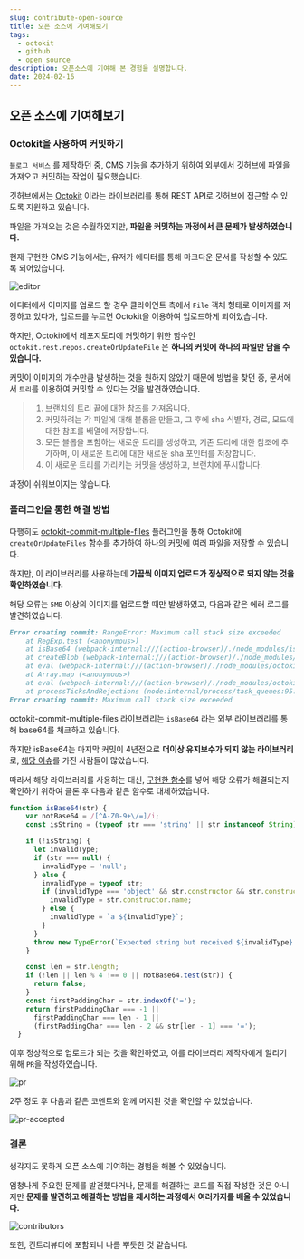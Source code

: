 ---
slug: contribute-open-source
title: 오픈 소스에 기여해보기
tags: 
  - octokit
  - github
  - open source
description: 오픈소스에 기여해 본 경험을 설명합니다.
date: 2024-02-16
---
## 오픈 소스에 기여해보기

### Octokit을 사용하여 커밋하기

`블로그 서비스` 를 제작하던 중, CMS 기능을 추가하기 위하여 외부에서 깃허브에 파일을 가져오고 커밋하는 작업이 필요했습니다.

깃허브에서는 [Octokit](https://github.com/octokit/rest.js) 이라는 라이브러리를 통해 REST API로 깃허브에 접근할 수 있도록 지원하고 있습니다.

파일을 가져오는 것은 수월하였지만, **파일을 커밋하는 과정에서 큰 문제가 발생하였습니다.**

현재 구현한 CMS 기능에서는, 유저가 에디터를 통해 마크다운 문서를 작성할 수 있도록 되어있습니다.

![editor](/public/posts/blog/contribute-open-source/editor.png)

에디터에서 이미지를 업로드 할 경우 클라이언트 측에서 `File` 객체 형태로 이미지를 저장하고 있다가, 업로드를 누르면 Octokit을 이용하여 업로드하게 되어있습니다.

하지만, Octokit에서 레포지토리에 커밋하기 위한 함수인 `octokit.rest.repos.createOrUpdateFile` 은 **하나의 커밋에 하나의 파일만 담을 수 있습니다.**

커밋이 이미지의 개수만큼 발생하는 것을 원하지 않았기 때문에 방법을 찾던 중, 문서에서 `트리`를 이용하여 커밋할 수 있다는 것을 발견하였습니다.

> 1. 브랜치의 트리 끝에 대한 참조를 가져옵니다.  
> 2. 커밋하려는 각 파일에 대해 블롭을 만들고, 그 후에 sha 식별자, 경로, 모드에 대한 참조를 배열에 저장합니다.  
> 3. 모든 블롭을 포함하는 새로운 트리를 생성하고, 기존 트리에 대한 참조에 추가하며, 이 새로운 트리에 대한 새로운 sha 포인터를 저장합니다.  
> 4. 이 새로운 트리를 가리키는 커밋을 생성하고, 브랜치에 푸시합니다.

과정이 쉬워보이지는 않습니다.

### 플러그인을 통한 해결 방법

다행히도 [octokit-commit-multiple-files](https://github.com/mheap/octokit-commit-multiple-files) 플러그인을 통해 Octokit에 `createOrUpdateFiles` 함수를 추가하여 하나의 커밋에 여러 파일을 저장할 수 있습니다.

하지만, 이 라이브러리를 사용하는데 **가끔씩 이미지 업로드가 정상적으로 되지 않는 것을 확인하였습니다.**

해당 오류는 `5MB` 이상의 이미지를 업로드할 때만 발생하였고, 다음과 같은 에러 로그를 발견하였습니다.

```markdown title="Error log"
Error creating commit: RangeError: Maximum call stack size exceeded
    at RegExp.test (<anonymous>)
    at isBase64 (webpack-internal:///(action-browser)/./node_modules/is-base64/is-base64.js:24:52)
    at createBlob (webpack-internal:///(action-browser)/./node_modules/octokit-commit-multiple-files/create-or-update-files.js:181:14)
    at eval (webpack-internal:///(action-browser)/./node_modules/octokit-commit-multiple-files/create-or-update-files.js:95:47)
    at Array.map (<anonymous>)
    at eval (webpack-internal:///(action-browser)/./node_modules/octokit-commit-multiple-files/create-or-update-files.js:87:45)
    at processTicksAndRejections (node:internal/process/task_queues:95:5)
Error creating commit: Maximum call stack size exceeded
```

octokit-commit-multiple-files 라이브러리는 `isBase64` 라는 외부 라이브러리를 통해 base64를 체크하고 있습니다.

하지만 isBase64는 마지막 커밋이 4년전으로 **더이상 유지보수가 되지 않는 라이브러리**로, [해당 이슈](https://github.com/miguelmota/is-base64/issues/10)를 가진 사람들이 많았습니다.

따라서 해당 라이브러리를 사용하는 대신, [구현한 함수](https://github.com/webdriverio/webdriverio/issues/5208#issuecomment-613029075)를 넣어 해당 오류가 해결되는지 확인하기 위하여 클론 후 다음과 같은 함수로 대체하였습니다.

```js title="isBase64"
function isBase64(str) {
    var notBase64 = /[^A-Z0-9+\/=]/i;
    const isString = (typeof str === 'string' || str instanceof String);

    if (!isString) {
      let invalidType;
      if (str === null) {
        invalidType = 'null';
      } else {
        invalidType = typeof str;
        if (invalidType === 'object' && str.constructor && str.constructor.hasOwnProperty('name')) {
          invalidType = str.constructor.name;
        } else {
          invalidType = `a ${invalidType}`;
        }
      }
      throw new TypeError(`Expected string but received ${invalidType}.`);
    }

    const len = str.length;
    if (!len || len % 4 !== 0 || notBase64.test(str)) {
      return false;
    }
    const firstPaddingChar = str.indexOf('=');
    return firstPaddingChar === -1 ||
      firstPaddingChar === len - 1 ||
      (firstPaddingChar === len - 2 && str[len - 1] === '=');
  }
```




이후 정상적으로 업로드가 되는 것을 확인하였고, 이를 라이브러리 제작자에게 알리기 위해 `PR`을 작성하였습니다.

![pr](/public/posts/blog/contribute-open-source/pr.png)

2주 정도 후 다음과 같은 코멘트와 함께 머지된 것을 확인할 수 있었습니다.

![pr-accepted](/public/posts/blog/contribute-open-source/pr-accepted.png)


### 결론

생각지도 못하게 오픈 소스에 기여하는 경험을 해볼 수 있었습니다.

엄청나게 주요한 문제를 발견했다거나, 문제를 해결하는 코드를 직접 작성한 것은 아니지만 **문제를 발견하고 해결하는 방법을 제시하는 과정에서 여러가지를 배울 수 있었습니다.**

![contributors](/public/posts/blog/contribute-open-source/contributors.png)


또한, 컨트리뷰터에 포함되니 나름 뿌듯한 것 같습니다.





